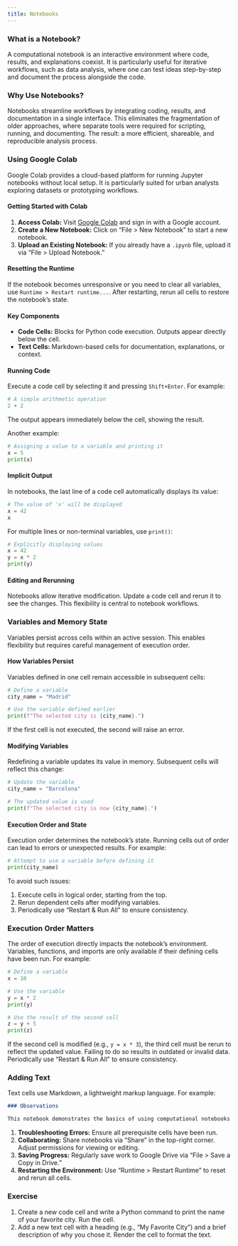 ```yaml
---
title: Notebooks
---
```


### What is a Notebook?

A computational notebook is an interactive environment where code, results, and explanations coexist. It is particularly useful for iterative workflows, such as data analysis, where one can test ideas step-by-step and document the process alongside the code.

### Why Use Notebooks?

Notebooks streamline workflows by integrating coding, results, and documentation in a single interface. This eliminates the fragmentation of older approaches, where separate tools were required for scripting, running, and documenting. The result: a more efficient, shareable, and reproducible analysis process.

### Using Google Colab

Google Colab provides a cloud-based platform for running Jupyter notebooks without local setup. It is particularly suited for urban analysts exploring datasets or prototyping workflows.

::: {.callout-note}

#### Getting Started with Colab

1. **Access Colab:** Visit [Google Colab](https://colab.research.google.com/) and sign in with a Google account.
2. **Create a New Notebook:** Click on "File > New Notebook" to start a new notebook.
3. **Upload an Existing Notebook:** If you already have a `.ipynb` file, upload it via "File > Upload Notebook."

:::

#### Resetting the Runtime

If the notebook becomes unresponsive or you need to clear all variables, use `Runtime > Restart runtime...`. After restarting, rerun all cells to restore the notebook's state.

#### Key Components

- **Code Cells:** Blocks for Python code execution. Outputs appear directly below the cell.
- **Text Cells:** Markdown-based cells for documentation, explanations, or context.

#### Running Code

Execute a code cell by selecting it and pressing `Shift+Enter`. For example:

```python
# A simple arithmetic operation
2 + 2
```

The output appears immediately below the cell, showing the result.

Another example:

```python
# Assigning a value to a variable and printing it
x = 5
print(x)
```

#### Implicit Output

In notebooks, the last line of a code cell automatically displays its value:

```python
# The value of 'x' will be displayed
x = 42
x
```

For multiple lines or non-terminal variables, use `print()`:

```python
# Explicitly displaying values
x = 42
y = x * 2
print(y)
```

#### Editing and Rerunning

Notebooks allow iterative modification. Update a code cell and rerun it to see the changes. This flexibility is central to notebook workflows.

### Variables and Memory State

Variables persist across cells within an active session. This enables flexibility but requires careful management of execution order.

#### How Variables Persist

Variables defined in one cell remain accessible in subsequent cells:

```python
# Define a variable
city_name = "Madrid"
```

```python
# Use the variable defined earlier
print(f"The selected city is {city_name}.")
```

If the first cell is not executed, the second will raise an error.

#### Modifying Variables

Redefining a variable updates its value in memory. Subsequent cells will reflect this change:

```python
# Update the variable
city_name = "Barcelona"
```

```python
# The updated value is used
print(f"The selected city is now {city_name}.")
```

#### Execution Order and State

Execution order determines the notebook's state. Running cells out of order can lead to errors or unexpected results. For example:

```python
# Attempt to use a variable before defining it
print(city_name)
```

To avoid such issues:

1. Execute cells in logical order, starting from the top.
2. Rerun dependent cells after modifying variables.
3. Periodically use "Restart & Run All" to ensure consistency.

### Execution Order Matters

The order of execution directly impacts the notebook's environment. Variables, functions, and imports are only available if their defining cells have been run. For example:

```python
# Define a variable
x = 10
```

```python
# Use the variable
y = x * 2
print(y)
```

```python
# Use the result of the second cell
z = y + 5
print(z)
```

If the second cell is modified (e.g., `y = x * 3`), the third cell must be rerun to reflect the updated value. Failing to do so results in outdated or invalid data. Periodically use "Restart & Run All" to ensure consistency.

### Adding Text

Text cells use Markdown, a lightweight markup language. For example:

```markdown
### Observations

This notebook demonstrates the basics of using computational notebooks for interactive coding and documentation.
```

::: {.callout-note}

1. **Troubleshooting Errors:** Ensure all prerequisite cells have been run.
2. **Collaborating:** Share notebooks via "Share" in the top-right corner. Adjust permissions for viewing or editing.
3. **Saving Progress:** Regularly save work to Google Drive via "File > Save a Copy in Drive."
4. **Restarting the Environment:** Use "Runtime > Restart Runtime" to reset and rerun all cells.

:::

### Exercise

1. Create a new code cell and write a Python command to print the name of your favorite city. Run the cell.
2. Add a new text cell with a heading (e.g., "My Favorite City") and a brief description of why you chose it. Render the cell to format the text.
